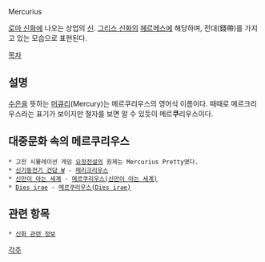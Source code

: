 Mercurius

[[로마 신화]]에 나오는 상업의 [[신]]. [[그리스 신화]]의 [[헤르메스]]에 해당하며, 전대(錢帶)를 가지고 있는 모습으로 표현된다.

[[목차]]
== 설명 ==
[[수은]]을 뜻하는 [[머큐리]](Mercury)는 메르쿠리우스의 영어식 이름이다. 때때로 메르크리우스라는 표기가 보이지만 철자를 보면 알 수 있듯이 메르'''쿠'''리우스이다.

== 대중문화 속의 메르쿠리우스 ==
 * 고전 시뮬레이션 게임 [[요정전설]]의 원제는 Mercurius Pretty였다.
 * [[신기동전기 건담 W]] - [[메리크리우스]]
 * [[신만이 아는 세계]] - [[메르쿠리우스(신만이 아는 세계)]]
 * [[Dies irae]] - [[메르쿠리우스(Dies irae)]]
== 관련 항목 ==
 * [[신화 관련 정보]]

[[각주]]
